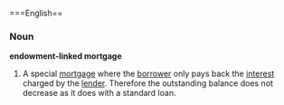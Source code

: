 ===English==
===Noun===
'''endowment-linked mortgage'''
#A special [[mortgage]] where the [[borrower]] only pays back the [[interest]] charged by the [[lender]]. Therefore the outstanding balance does not decrease as it does with a standard loan.